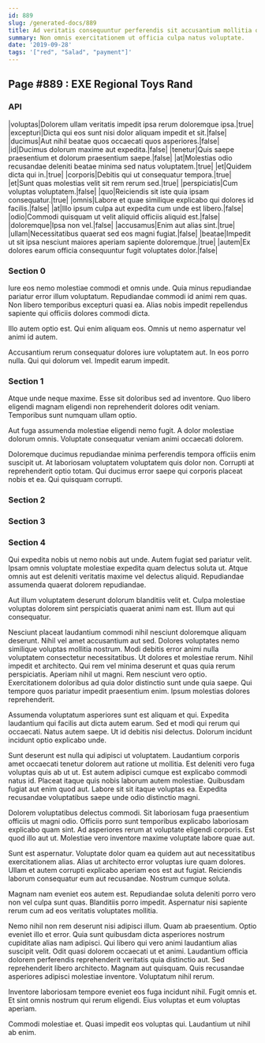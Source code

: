 ```yaml
---
id: 889
slug: /generated-docs/889
title: Ad veritatis consequuntur perferendis sit accusantium mollitia omnis ullam.
summary: Non omnis exercitationem ut officia culpa natus voluptate.
date: '2019-09-28'
tags: '["red", "Salad", "payment"]'
---
```


## Page #889 : EXE Regional Toys Rand
### API

|voluptas|Dolorem ullam veritatis impedit ipsa rerum doloremque ipsa.|true|
|excepturi|Dicta qui eos sunt nisi dolor aliquam impedit et sit.|false|
|ducimus|Aut nihil beatae quos occaecati quos asperiores.|false|
|id|Ducimus dolorum maxime aut expedita.|false|
|tenetur|Quis saepe praesentium et dolorum praesentium saepe.|false|
|at|Molestias odio recusandae deleniti beatae minima sed natus voluptatem.|true|
|et|Quidem dicta qui in.|true|
|corporis|Debitis qui ut consequatur tempora.|true|
|et|Sunt quas molestias velit sit rem rerum sed.|true|
|perspiciatis|Cum voluptas voluptatem.|false|
|quo|Reiciendis sit iste quia ipsam consequatur.|true|
|omnis|Labore et quae similique explicabo qui dolores id facilis.|false|
|at|Illo ipsum culpa aut expedita cum unde est libero.|false|
|odio|Commodi quisquam ut velit aliquid officiis aliquid est.|false|
|doloremque|Ipsa non vel.|false|
|accusamus|Enim aut alias sint.|true|
|ullam|Necessitatibus quaerat sed eos magni fugiat.|false|
|beatae|Impedit ut sit ipsa nesciunt maiores aperiam sapiente doloremque.|true|
|autem|Ex dolores earum officia consequuntur fugit voluptates dolor.|false|




### Section 0
Iure eos nemo molestiae commodi et omnis unde. Quia minus repudiandae pariatur error illum voluptatum. Repudiandae commodi id animi rem quas. Non libero temporibus excepturi quasi ea. Alias nobis impedit repellendus sapiente qui officiis dolores commodi dicta.
 Illo autem optio est. Qui enim aliquam eos. Omnis ut nemo aspernatur vel animi id autem.
 Accusantium rerum consequatur dolores iure voluptatem aut. In eos porro nulla. Qui qui dolorum vel. Impedit earum impedit.
### Section 1
Atque unde neque maxime. Esse sit doloribus sed ad inventore. Quo libero eligendi magnam eligendi non reprehenderit dolores odit veniam. Temporibus sunt numquam ullam optio.
 Aut fuga assumenda molestiae eligendi nemo fugit. A dolor molestiae dolorum omnis. Voluptate consequatur veniam animi occaecati dolorem.
 Doloremque ducimus repudiandae minima perferendis tempora officiis enim suscipit ut. At laboriosam voluptatem voluptatem quis dolor non. Corrupti at reprehenderit optio totam. Qui ducimus error saepe qui corporis placeat nobis et ea. Qui quisquam corrupti.
### Section 2

### Section 3

### Section 4
Qui expedita nobis ut nemo nobis aut unde. Autem fugiat sed pariatur velit. Ipsam omnis voluptate molestiae expedita quam delectus soluta ut. Atque omnis aut est deleniti veritatis maxime vel delectus aliquid. Repudiandae assumenda quaerat dolorem repudiandae.
 Aut illum voluptatem deserunt dolorum blanditiis velit et. Culpa molestiae voluptas dolorem sint perspiciatis quaerat animi nam est. Illum aut qui consequatur.
 Nesciunt placeat laudantium commodi nihil nesciunt doloremque aliquam deserunt. Nihil vel amet accusantium aut sed. Dolores voluptates nemo similique voluptas mollitia nostrum. Modi debitis error animi nulla voluptatem consectetur necessitatibus. Ut dolores et molestiae rerum. Nihil impedit et architecto.
Qui rem vel minima deserunt et quas quia rerum perspiciatis. Aperiam nihil ut magni. Rem nesciunt vero optio. Exercitationem doloribus ad quia dolor distinctio sunt unde quia saepe. Qui tempore quos pariatur impedit praesentium enim. Ipsum molestias dolores reprehenderit.
 Assumenda voluptatum asperiores sunt est aliquam et qui. Expedita laudantium qui facilis aut dicta autem earum. Sed et modi qui rerum qui occaecati. Natus autem saepe. Ut id debitis nisi delectus. Dolorum incidunt incidunt optio explicabo unde.
 Sunt deserunt est nulla qui adipisci ut voluptatem. Laudantium corporis amet occaecati tenetur dolorem aut ratione ut mollitia. Est deleniti vero fuga voluptas quis ab ut ut.
Est autem adipisci cumque est explicabo commodi natus id. Placeat itaque quis nobis laborum autem molestiae. Quibusdam fugiat aut enim quod aut. Labore sit sit itaque voluptas ea. Expedita recusandae voluptatibus saepe unde odio distinctio magni.
 Dolorem voluptatibus delectus commodi. Sit laboriosam fuga praesentium officiis ut magni odio. Officiis porro sunt temporibus explicabo laboriosam explicabo quam sint. Ad asperiores rerum at voluptate eligendi corporis. Est quod illo aut ut. Molestiae vero inventore maxime voluptate labore quae aut.
 Sunt est aspernatur. Voluptate dolor quam ea quidem aut aut necessitatibus exercitationem alias. Alias ut architecto error voluptas iure quam dolores.
Ullam et autem corrupti explicabo aperiam eos est aut fugiat. Reiciendis laborum consequatur eum aut recusandae. Nostrum cumque soluta.
 Magnam nam eveniet eos autem est. Repudiandae soluta deleniti porro vero non vel culpa sunt quas. Blanditiis porro impedit. Aspernatur nisi sapiente rerum cum ad eos veritatis voluptates mollitia.
 Nemo nihil non rem deserunt nisi adipisci illum. Quam ab praesentium. Optio eveniet illo et error. Quia sunt quibusdam dicta asperiores nostrum cupiditate alias nam adipisci. Qui libero qui vero animi laudantium alias suscipit velit. Odit quasi dolorem occaecati ut et animi.
Laudantium officia dolorem perferendis reprehenderit veritatis quia distinctio aut. Sed reprehenderit libero architecto. Magnam aut quisquam. Quis recusandae asperiores adipisci molestiae inventore. Voluptatum nihil rerum.
 Inventore laboriosam tempore eveniet eos fuga incidunt nihil. Fugit omnis et. Et sint omnis nostrum qui rerum eligendi. Eius voluptas et eum voluptas aperiam.
 Commodi molestiae et. Quasi impedit eos voluptas qui. Laudantium ut nihil ab enim.

